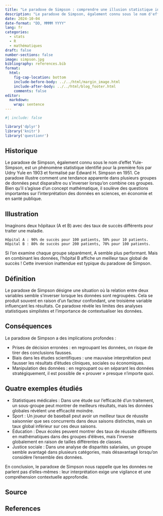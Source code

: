 ```yaml
---
title: "Le paradoxe de Simpson : comprendre une illusion statistique intrigante."
description: "Le paradoxe de Simpson, également connu sous le nom d'effet Yule-Simpson, est un phénomène statistique identifié pour la première fois par Udny Yule en 1903 et formalisé par Edward H. Simpson en 1951. Ce paradoxe illustre comment une tendance apparente dans plusieurs groupes de données peut disparaître ou s'inverser lorsqu'on combine ces groupes. Bien qu'il s'agisse d'un concept mathématique, il soulève des questions importantes sur l'interprétation des données en sciences, en économie et en santé publique."
date: 2024-10-04
date-format: "DD, MMMM YYYY"
lang: fr
categories: 
  - stats 
  - R
  - mathématiques
draft: false
number-sections: false
image: simpson.jpg
bibliography: references.bib
format:
  html:
    fig-cap-location: bottom
    include-before-body: ../../html/margin_image.html
    include-after-body: ../../html/blog_footer.html
    comments: false
editor: 
  markdown: 
    wrap: sentence
---
```


```r
#| include: false

library('dplyr')
library('knitr')
library('questionr')

```

## Historique

Le paradoxe de Simpson, également connu sous le nom d'effet Yule-Simpson, est un phénomène statistique identifié pour la première fois par Udny Yule en 1903 et formalisé par Edward H. Simpson en 1951. Ce paradoxe illustre comment une tendance apparente dans plusieurs groupes de données peut disparaître ou s'inverser lorsqu'on combine ces groupes. Bien qu'il s'agisse d'un concept mathématique, il soulève des questions importantes sur l'interprétation des données en sciences, en économie et en santé publique.

## Illustration

Imaginons deux hôpitaux (A et B) avec des taux de succès différents pour traiter une maladie.

    Hôpital A : 90% de succès pour 100 patients, 50% pour 10 patients.
    Hôpital B : 80% de succès pour 200 patients, 70% pour 100 patients.

Si l'on examine chaque groupe séparément, A semble plus performant. Mais en combinant les données, l'hôpital B affiche un meilleur taux global de succès ! Cette inversion inattendue est typique du paradoxe de Simpson.

## Définition

Le paradoxe de Simpson désigne une situation où la relation entre deux variables semble s'inverser lorsque les données sont regroupées. Cela se produit souvent en raison d'un facteur confondant, une troisième variable influençant les résultats. Ce paradoxe révèle les limites des analyses statistiques simplistes et l'importance de contextualiser les données.

## Conséquences

Le paradoxe de Simpson a des implications profondes :

- Prises de décision erronées : en regroupant les données, on risque de tirer des conclusions fausses.
- Biais dans les études scientifiques : une mauvaise interprétation peut fausser les résultats d'études cliniques, sociales ou économiques.
- Manipulation des données : en regroupant ou en séparant les données stratégiquement, il est possible de « prouver » presque n'importe quoi.

## Quatre exemples étudiés

- Statistiques médicales : Dans une étude sur l'efficacité d'un traitement, un sous-groupe peut montrer de meilleurs résultats, mais les données globales révèlent une efficacité moindre.
- Sport : Un joueur de baseball peut avoir un meilleur taux de réussite saisonnier que ses concurrents dans deux saisons distinctes, mais un taux global inférieur sur ces deux saisons.
- Éducation : Deux écoles peuvent montrer des taux de réussite différents en mathématiques dans des groupes d'élèves, mais l'inverse globalement en raison de tailles différentes de classes.
- Justice sociale : Dans une analyse de disparités salariales, un groupe semble avantagé dans plusieurs catégories, mais désavantagé lorsqu'on considère l'ensemble des données.

En conclusion, le paradoxe de Simpson nous rappelle que les données ne parlent pas d'elles-mêmes : leur interprétation exige une vigilance et une compréhension contextuelle approfondie.

## Source



## References

::: {#refs}
:::
